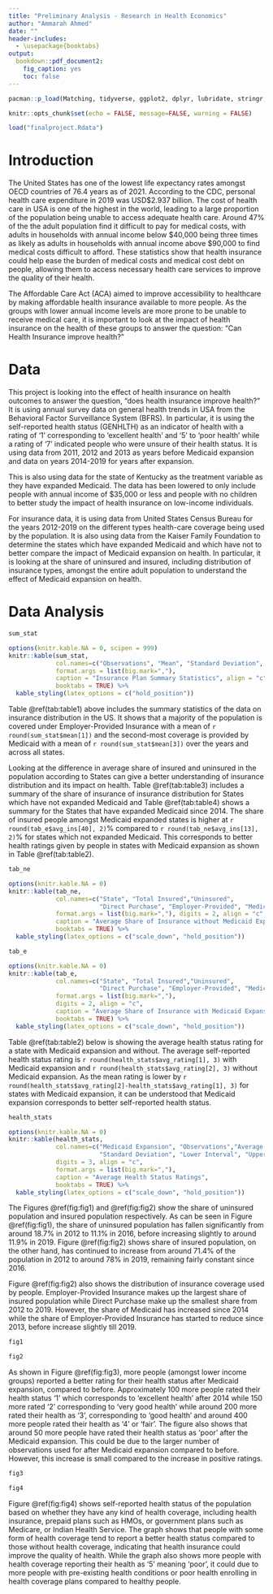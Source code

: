 ```yaml
---
title: "Preliminary Analysis - Research in Health Economics"
author: "Ammarah Ahmed"
date: ""
header-includes:
  - \usepackage{booktabs}
output: 
  bookdown::pdf_document2:
    fig_caption: yes
    toc: false
---
```


```r
pacman::p_load(Matching, tidyverse, ggplot2, dplyr, lubridate, stringr, readxl, readr, data.table, gdata, scales, kableExtra, modelsummary, fixest, imputeTS)
```

```r
knitr::opts_chunk$set(echo = FALSE, message=FALSE, warning = FALSE)
```

```r
load("finalproject.Rdata")
```

# Introduction 

The United States has one of the lowest life expectancy rates amongst OECD countries of 76.4 years as of 2021. According to the CDC, personal health care expenditure in 2019 was USD\$2.937 billion. The cost of health care in USA is one of the highest in the world, leading to a large proportion of the population being unable to access adequate health care. Around 47% of the the adult population find it difficult to pay for medical costs, with adults in households with annual income below \$40,000 being three times as likely as adults in households with annual income above \$90,000 to find medical costs difficult to afford. These statistics show that health insurance could help ease the burden of medical costs and medical cost debt on people, allowing them to access necessary health care services to improve the quality of their health. 

The Affordable Care Act (ACA) aimed to improve accessibility to healthcare by making affordable health insurance available to more people. As the groups with lower annual income levels are more prone to be unable to receive medical care, it is important to look at the impact of health insurance on the health of these groups to answer the question: "Can Health Insurance improve health?"  

# Data

This project is looking into the effect of health insurance on health outcomes to answer the question, "does health insurance improve health?" It is using annual survey data on general health trends in USA from the Behavioral Factor Surveillance System (BFRS). In particular, it is using the self-reported health status (GENHLTH) as an indicator of health with a rating of '1' corresponding to 'excellent health' and '5' to 'poor health' while a rating of '7' indicated people who were unsure of their health status. It is using data from 2011, 2012 and 2013 as years before Medicaid expansion and data on years 2014-2019 for years after expansion. 

This is also using data for the state of Kentucky as the treatment variable as they have expanded Medicaid. The data has been lowered to only include people with annual income of $35,000 or less and people with no children to better study the impact of health insurance on low-income individuals. 

For insurance data, it is using data from United States Census Bureau for the years 2012-2019 on the different types health-care coverage being used by the population. It is also using data from the Kaiser Family Foundation to determine the states which have expanded Medicaid and which have not to better compare the impact of Medicaid expansion on health. In particular, it is looking at the share of uninsured and insured, including distribution of insurance types, amongst the entire adult population to understand the effect of Medicaid expansion on health. 

# Data Analysis 

```r
sum_stat
```

```r
options(knitr.kable.NA = 0, scipen = 999) 
knitr::kable(sum_stat, 
             col.names=c("Observations", "Mean", "Standard Deviation", "Minimum", "Maximum"),
             format.args = list(big.mark=","), 
             caption = "Insurance Plan Summary Statistics", align = "c",
             booktabs = TRUE) %>%
  kable_styling(latex_options = c("hold_position"))
```

Table \@ref(tab:table1) above includes the summary statistics of the data on insurance distribution in the US. It shows that a majority of the population is covered under Employer-Provided Insurance with a mean of `r round(sum_stat$mean[1])` and the second-most coverage is provided by Medicaid with a mean of `r round(sum_stat$mean[3])` over the years and across all states. 

\newpage 

Looking at the difference in average share of insured and uninsured in the population according to States can give a better understanding of insurance distribution and its impact on health. Table \@ref(tab:table3) includes a summary of the share of insurance of insurance distribution for States which have not expanded Medicaid and Table \@ref(tab:table4) shows a summary for the States that have expanded Medicaid since 2014. The share of insured people amongst Medicaid expanded states is higher at `r round(tab_e$avg_ins[40], 2)`% compared to `r round(tab_ne$avg_ins[13], 2)`% for states which not expanded Medicaid. This corresponds to better health ratings given by people in states with Medicaid expansion as shown in Table \@ref(tab:table2). 

```r
tab_ne
```
```r
options(knitr.kable.NA = 0)
knitr::kable(tab_ne, 
             col.names=c("State", "Total Insured","Uninsured", 
                         "Direct Purchase", "Employer-Provided", "Medicaid"),
             format.args = list(big.mark=","), digits = 2, align = "c",
             caption = "Average Share of Insurance without Medicaid Expansion",
             booktabs = TRUE) %>%
  kable_styling(latex_options = c("scale_down", "hold_position"))
```

\newpage

```r
tab_e
```
```r
options(knitr.kable.NA = 0)
knitr::kable(tab_e, 
             col.names=c("State", "Total Insured","Uninsured", 
                         "Direct Purchase", "Employer-Provided", "Medicaid"),
             format.args = list(big.mark=","), 
             digits = 2, align = "c",
             caption = "Average Share of Insurance with Medicaid Expansion",
             booktabs = TRUE) %>%
  kable_styling(latex_options = c("scale_down", "hold_position"))
```

\newpage

Table \@ref(tab:table2) below is showing the average health status rating for a state with Medicaid expansion and without. The average self-reported health status rating is `r round(health_stats$avg_rating[1], 3)` with Medicaid expansion and `r round(health_stats$avg_rating[2], 3)` without Medicaid expansion. As the mean rating is lower by `r round(health_stats$avg_rating[2]-health_stats$avg_rating[1], 3)` for states with Medicaid expansion, it can be understood that Medicaid expansion corresponds to better self-reported health status.  

```r
health_stats
```

```r
options(knitr.kable.NA = 0)
knitr::kable(health_stats, 
             col.names=c("Medicaid Expansion", "Observations","Average Health Status", 
                         "Standard Deviation", "Lower Interval", "Upper Interval"),
             digits = 3, align = "c",
             format.args = list(big.mark=","), 
             caption = "Average Health Status Ratings",
             booktabs = TRUE) %>%
  kable_styling(latex_options = c("scale_down", "hold_position"))
```

The Figures \@ref(fig:fig1) and \@ref(fig:fig2) show the share of uninsured population and insured population respectively. As can be seen in Figure \@ref(fig:fig1), the share of uninsured population has fallen significantly from around 18.7% in 2012 to 11.1% in 2016, before increasing slightly to around 11.9% in 2019. Figure \@ref(fig:fig2) shows share of insured population, on the other hand, has continued to increase from around 71.4% of the population in 2012 to around 78% in 2019, remaining fairly constant since 2016.

Figure \@ref(fig:fig2) also shows the distribution of insurance coverage used by people. Employer-Provided Insurance makes up the largest share of insured population while Direct Purchase make up the smallest share from 2012 to 2019. However, the share of Medicaid has increased since 2014 while the share of Employer-Provided Insurance has started to reduce since 2013, before increase slightly till 2019. 

```r
fig1
```

\newpage 

```r
fig2
```

As shown in Figure \@ref(fig:fig3), more people (amongst lower income groups) reported a better rating for their health status after Medicaid expansion, compared to before. Approximately 100 more people rated their health status '1' which corresponds to 'excellent health' after 2014 while 150 more rated '2' corresponding to 'very good health' while around 200 more rated their health as '3', corresponding to 'good health' and around 400 more people rated their health as '4' or 'fair'. The figure also shows that around 50 more people have rated their health status as 'poor' after the Medicaid expansion. This could be due to the larger number of observations used for after Medicaid expansion compared to before. However, this increase is small compared to the increase in positive ratings. 

\newpage

```r
fig3
```


```r
fig4
```


Figure \@ref(fig:fig4) shows self-reported health status of the population based on whether they have any kind of health coverage, including health insurance, prepaid plans such as HMOs, or government plans such as Medicare, or Indian Health Service. The graph shows that people with some form of health coverage tend to report a better health status compared to those without health coverage, indicating that health insurance could improve the quality of health. While the graph also shows more people with health coverage reporting their health as '5' meaning 'poor', it could due to more people with pre-existing health conditions or poor health enrolling in health coverage plans compared to healthy people.
